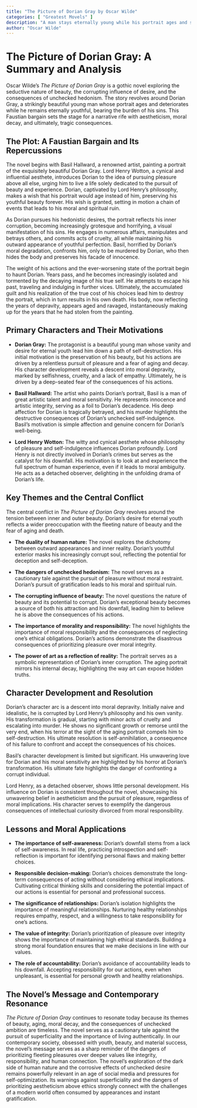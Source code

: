 ```yaml
---
title: "The Picture of Dorian Gray by Oscar Wilde"
categories: [ "Greatest Movels" ]
description: "A man stays eternally young while his portrait ages and shows his corruption."
author: "Oscar Wilde"
---
```

# The Picture of Dorian Gray: A Summary and Analysis

Oscar Wilde's *The Picture of Dorian Gray* is a gothic novel exploring the seductive nature of beauty, the corrupting influence of desire, and the consequences of unchecked hedonism.  The story revolves around Dorian Gray, a strikingly beautiful young man whose portrait ages and deteriorates while he remains eternally youthful, bearing the burden of his sins.  This Faustian bargain sets the stage for a narrative rife with aestheticism, moral decay, and ultimately, tragic consequences.


## The Plot: A Faustian Bargain and Its Repercussions

The novel begins with Basil Hallward, a renowned artist, painting a portrait of the exquisitely beautiful Dorian Gray.  Lord Henry Wotton, a cynical and influential aesthete, introduces Dorian to the idea of pursuing pleasure above all else, urging him to live a life solely dedicated to the pursuit of beauty and experience.  Dorian, captivated by Lord Henry's philosophy, makes a wish that his portrait would age instead of him, preserving his youthful beauty forever.  His wish is granted, setting in motion a chain of events that leads to his moral and spiritual ruin.

As Dorian pursues his hedonistic desires, the portrait reflects his inner corruption, becoming increasingly grotesque and horrifying, a visual manifestation of his sins.  He engages in numerous affairs, manipulates and betrays others, and commits acts of cruelty, all while maintaining his outward appearance of youthful perfection.  Basil, horrified by Dorian's moral degradation, confronts him, only to be murdered by Dorian, who then hides the body and preserves his facade of innocence.

The weight of his actions and the ever-worsening state of the portrait begin to haunt Dorian. Years pass, and he becomes increasingly isolated and tormented by the decaying image of his true self. He attempts to escape his past, traveling and indulging in further vices.  Ultimately, the accumulated guilt and his realization of the true cost of his choices lead him to destroy the portrait, which in turn results in his own death.  His body, now reflecting the years of depravity, appears aged and ravaged, instantaneously making up for the years that he had stolen from the painting.

##  Primary Characters and Their Motivations

* **Dorian Gray:** The protagonist is a beautiful young man whose vanity and desire for eternal youth lead him down a path of self-destruction. His initial motivation is the preservation of his beauty, but his actions are driven by a relentless pursuit of pleasure and a fear of aging and decay. His character development reveals a descent into moral depravity, marked by selfishness, cruelty, and a lack of empathy. Ultimately, he is driven by a deep-seated fear of the consequences of his actions.

* **Basil Hallward:** The artist who paints Dorian's portrait, Basil is a man of great artistic talent and moral sensitivity. He represents innocence and artistic integrity, serving as a foil to Dorian's decadence. His deep affection for Dorian is tragically betrayed, and his murder highlights the destructive consequences of Dorian's unchecked self-indulgence. Basil's motivation is simple affection and genuine concern for Dorian's well-being.

* **Lord Henry Wotton:** The witty and cynical aesthete whose philosophy of pleasure and self-indulgence influences Dorian profoundly. Lord Henry is not directly involved in Dorian's crimes but serves as the catalyst for his downfall.  His motivation is to look at and experience the full spectrum of human experience, even if it leads to moral ambiguity.  He acts as a detached observer, delighting in the unfolding drama of Dorian's life.

## Key Themes and the Central Conflict

The central conflict in *The Picture of Dorian Gray* revolves around the tension between inner and outer beauty. Dorian's desire for eternal youth reflects a wider preoccupation with the fleeting nature of beauty and the fear of aging and death.

* **The duality of human nature:** The novel explores the dichotomy between outward appearances and inner reality. Dorian's youthful exterior masks his increasingly corrupt soul, reflecting the potential for deception and self-deception.

* **The dangers of unchecked hedonism:** The novel serves as a cautionary tale against the pursuit of pleasure without moral restraint. Dorian's pursuit of gratification leads to his moral and spiritual ruin.

* **The corrupting influence of beauty:**  The novel questions the nature of beauty and its potential to corrupt. Dorian's exceptional beauty becomes a source of both his attraction and his downfall, leading him to believe he is above the consequences of his actions.

* **The importance of morality and responsibility:** The novel highlights the importance of moral responsibility and the consequences of neglecting one's ethical obligations. Dorian's actions demonstrate the disastrous consequences of prioritizing pleasure over moral integrity.

* **The power of art as a reflection of reality:** The portrait serves as a symbolic representation of Dorian's inner corruption. The aging portrait mirrors his internal decay, highlighting the way art can expose hidden truths.

## Character Development and Resolution

Dorian's character arc is a descent into moral depravity. Initially naive and idealistic, he is corrupted by Lord Henry's philosophy and his own vanity.  His transformation is gradual, starting with minor acts of cruelty and escalating into murder.  He shows no significant growth or remorse until the very end, when his terror at the sight of the aging portrait compels him to self-destruction. His ultimate resolution is self-annihilation, a consequence of his failure to confront and accept the consequences of his choices.

Basil's character development is limited but significant. His unwavering love for Dorian and his moral sensitivity are highlighted by his horror at Dorian's transformation. His ultimate fate highlights the danger of confronting a corrupt individual.

Lord Henry, as a detached observer, shows little personal development. His influence on Dorian is consistent throughout the novel, showcasing his unwavering belief in aestheticism and the pursuit of pleasure, regardless of moral implications. His character serves to exemplify the dangerous consequences of intellectual curiosity divorced from moral responsibility.

## Lessons and Moral Applications

* **The importance of self-awareness:** Dorian's downfall stems from a lack of self-awareness. In real life, practicing introspection and self-reflection is important for identifying personal flaws and making better choices.

* **Responsible decision-making:** Dorian's choices demonstrate the long-term consequences of acting without considering ethical implications.  Cultivating critical thinking skills and considering the potential impact of our actions is essential for personal and professional success.

* **The significance of relationships:** Dorian's isolation highlights the importance of meaningful relationships.  Nurturing healthy relationships requires empathy, respect, and a willingness to take responsibility for one's actions.

* **The value of integrity:** Dorian's prioritization of pleasure over integrity shows the importance of maintaining high ethical standards.  Building a strong moral foundation ensures that we make decisions in line with our values.

* **The role of accountability:**  Dorian’s avoidance of accountability leads to his downfall.  Accepting responsibility for our actions, even when unpleasant, is essential for personal growth and healthy relationships.

## The Novel's Message and Contemporary Resonance

*The Picture of Dorian Gray* continues to resonate today because its themes of beauty, aging, moral decay, and the consequences of unchecked ambition are timeless.  The novel serves as a cautionary tale against the pursuit of superficiality and the importance of living authentically.  In our contemporary society, obsessed with youth, beauty, and material success, the novel's message serves as a sharp reminder of the dangers of prioritizing fleeting pleasures over deeper values like integrity, responsibility, and human connection. The novel's exploration of the dark side of human nature and the corrosive effects of unchecked desire remains powerfully relevant in an age of social media and pressures for self-optimization. Its warnings against superficiality and the dangers of prioritizing aestheticism above ethics strongly connect with the challenges of a modern world often consumed by appearances and instant gratification.

